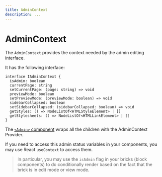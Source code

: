 ```yaml
---
title: AdminContext
description: ...
---
```


# AdminContext

The `AdminContext` provides the context needed by the admin editing interface.

It has the following interface:

```tsx
interface IAdminContext {
  isAdmin: boolean
  currentPage: string
  setCurrentPage: (page: string) => void
  previewMode: boolean
  setPreviewMode: (previewMode: boolean) => void
  sidebarCollapsed: boolean
  setSidebarCollapsed: (sidebarCollapsed: boolean) => void
  getStyles: () => NodeListOf<HTMLStyleElement> | []
  getStylesheets: () => NodeListOf<HTMLLinkElement> | []
}
```

The [`<Admin>` component](/api-reference/components/admin) wraps all the children with the AdminContext Provider.

If you need to access this admin status variables in your components, you may use React `useContext` to access them.

> In particular, you may use the `isAdmin` flag in your bricks (block components) to do conditionally render based on the fact that the brick is in edit mode or view mode.
